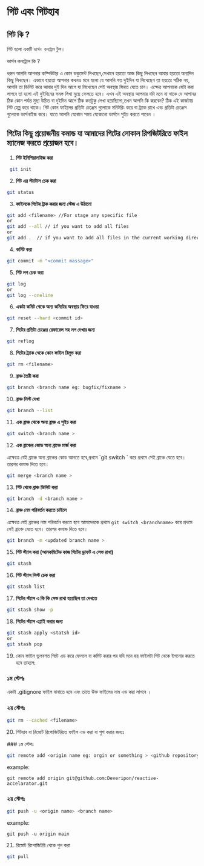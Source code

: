 
# গিট এবং গিটহাব

## গিট কি ?

গিট হলো একটি `ভার্সন কনট্রোল` টুল।

ভার্সন কনট্রোল কি ?

ধরুন আপনি আপনার কম্পিউটার এ কোন ডকুমেন্ট লিখছেন,সেখানে হয়তো আজ কিছু লিখছেন আবার হয়তো অন্যদিন কিছু লিখছেন। এভাবে হয়তো আপনার কখনও মনে হলো যে আপনি গত দুইদিন যা লিখেছেন তা হয়তো সঠিক নয়, আপনি তা ডিলিট করে আবার দুই দিন আগে যা লিখেছেন সেই অবস্থায় ফিরত যেতে চান। এক্ষেত্র আপনাকে যেটা করা লাগবে তা হলো এই দুইদিনের সমস্ত লিখা মুছে ফেলতে হবে। এখন এই অবস্থায় আপনার যদি মনে না থাকে যে আপানর ঠিক কোন পর্যন্ত মুছা উচিত বা দুইদিন আগে ঠিক কতটুকু লেখা হয়েছিলো,তখন আপনি কি করবেন? ঠিক এই কাজটায় গিট হেল্প করে থাকে। গিট কোন ফাইলের প্রতিটা চেঞ্জেস গুলোকে মনিটরিং করে বা ট্র্যাক রাখে এবং প্রতিটা চেঞ্জেস গুলোকে ভার্সনাইজ করে। যাতে আপনি যেকোন সময় যেকোনো ভার্সনে সুইচ করতে পারেন ।

## গিটের কিছু প্রয়োজনীয় কমান্ড যা আমাদের গিটের লোকাল রিপজিটরিতে ফাইল ম্যানেজ করতে প্রয়োজন হবে।

1. **গিট ইনিশিয়ালাইজ করা**

```bash
 git init
```

2. **গিট এর স্ট্যাটাস চেক করা**

```bash
git status
```

3. **ফাইলকে গিটের ট্রাক করার জন্য স্টেজ এ উঠানো**

```bash
git add <filename> //For stage any specific file
or
git add --all // if you want to add all files
or
git add .  // if you want to add all files in the current working directory
```

4. **কমিট করা**

```bash
git commit -m "<commit massage>"
```

5. **গিট লগ চেক করা**

```bash
git log
or
git log --oneline
```

6. **একটা কমিট থেকে অন্য কমিটের অবস্থায় ফিরে যাওয়া**

```bash
git reset --hard <commit id>
```

7. **গিটের প্রতিটা চেঞ্জের রেফারেন্স সহ লগ দেখার জন্য**

```bash
git reflog
```

8. **গিটের ট্র্যাক থেকে কোন ফাইল রিমূভ করা**

```bash
git rm <filename>
```

9. **ব্রাঞ্চ তৈরী করা**

```bash
git branch <branch name eg: bugfix/fixname >
```

10. **ব্রাঞ্চ লিস্ট দেখা**

```bash
git branch --list
```

11. **এক ব্রাঞ্চ থেকে অন্য ব্রাঞ্চ এ সুইচ করা**

```bash
git switch <branch name >
```

12. **এক ব্রাঞ্চের কোড অন্য ব্রাঞ্চে মার্জ করা**

  <Callout type='warning' emoji="💡">
    এক্ষেত্রে যেই ব্রাঞ্চে অন্য ব্রাঞ্চের কোড আনতে হবে,প্রথমে `git switch <branchname>` করে প্রথমে সেই ব্রাঞ্চে যেতে হবে। তারপর কমান্ড দিতে হবে।
</Callout>

```bash
git merge <branch name >
```

13. **গিট থেকে ব্রাঞ্চ ডিলিট করা**

```bash
git branch -d <branch name >
```

14. **ব্রাঞ্চ নেম পরিবর্তন করতে চাইলে**

 <Callout type='warning' emoji="💡"> এক্ষেত্রে যেই ব্রাঞ্চের নাম পরিবর্তন করতে হবে আমাদেরকে প্রথমে `git switch <branchname>` করে প্রথমে সেই ব্রাঞ্চে যেতে হবে। তারপর কমান্ড দিতে হবে। </Callout>

```bash
git branch -m <updated branch name >
```

15. **গিট স্ট্যাস করা (আনকমিটেড কাজ গিটের ড্রাফট এ সেভ রাখা)**

```bash
git stash
```

16. **গিট স্ট্যাস লিস্ট চেক করা**

```bash
git stash list
```

17. **গিটের স্ট্যাস এ কি কি সেভ রাখা হয়েছিল তা দেখতে**

```bash
git stash show -p
```

18. **গিটের স্ট্যাস এপ্লাই করার জন্য**

```bash
git stash apply <statsh id>
or
git stash pop
```

19. কোন ফাইল ভুলবশত গিটে এড করে ফেললে বা কমিট করার পর যদি মনে হয় ফাইলটা গিট থেকে ইগনোর করতে হবে তাহলে:

<Steps>

### ১ম স্টেপঃ

একটা .gitignore ফাইল বানাতে হবে এবং তাতে উক্ত ফাইলের নাম এড করা লাগবে ।

### ২য় স্টেপঃ

```bash
git rm --cached <filename>
```

</Steps>

20. গিটহাব বা রিমোট রিপোজিটরিতে ফাইল এড করা বা পুশ করার জন্যঃ

<Steps>
### ১ম স্টেপঃ

```bash
git remote add <origin name eg: orgin or something > <github repository link>
```

example:

`git remote add origin git@github.com:Deveripon/reactive-accelarator.git`

### ২য় স্টেপঃ

```bash
git push -u <origin name> <branch name>
```

example:

`git push -u origin main`

</Steps>

21. রিমোট রিপোজিটরি থেকে পুল করা

```bash
git pull
```

